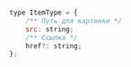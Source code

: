 
<Props of={Partners} />

``` javascript

type ItemType = {
    /** Путь для картинки */
    src: string;
    /** Ссылка */
    href?: string;
};

```
